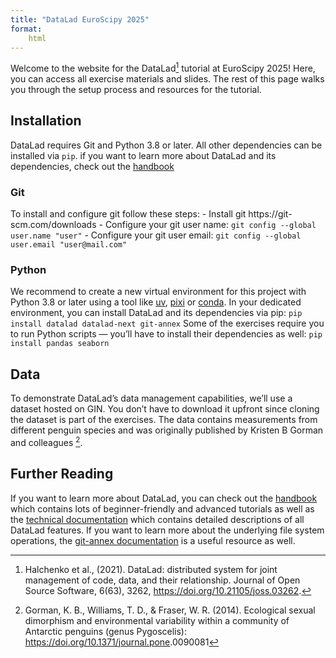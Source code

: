 ```yaml
---
title: "DataLad EuroScipy 2025"
format:
    html
---
```


Welcome to the website for the DataLad[^1] tutorial at EuroScipy 2025!
Here, you can access all exercise materials and slides.
The rest of this page walks you through the setup process and resources for the tutorial.


## Installation

DataLad requires Git and Python 3.8 or later.
All other dependencies can be installed via `pip`.
if you want to learn more about DataLad and its dependencies, check out the [handbook](https://handbook.datalad.org/en/latest/)


### Git
To install and configure git follow these steps:
- Install git https://git-scm.com/downloads
- Configure your git user name: `git config --global user.name "user"`
- Configure your git user email: `git config --global user.email "user@mail.com"`

### Python

We recommend to create a new virtual environment for this project with Python 3.8 or later using a tool like [uv](https://docs.astral.sh/uv/getting-started/installation/), [pixi](https://pixi.sh/latest/#installation) or [conda](https://conda-forge.org/download/).
In your dedicated environment, you can install DataLad and its dependencies via pip:
`pip install datalad datalad-next git-annex`
Some of the exercises require you to run Python scripts --- you'll have to install their dependencies as well:
`pip install pandas seaborn`

## Data

To demonstrate DataLad's data management capabilities, we'll use a dataset hosted on GIN.
You don't have to download it upfront since cloning the dataset is part of the exercises.
The data contains measurements from different penguin species and was originally published by Kristen B Gorman and colleagues [^2].

## Further Reading

If you want to learn more about DataLad, you can check out the [handbook](https://handbook.datalad.org/en/latest/index.html) which contains lots of beginner-friendly and advanced tutorials as well as the [technical documentation](https://docs.datalad.org/en/stable/index.html) which contains detailed descriptions of all DataLad features. If you want to learn more about the underlying file system operations, the [git-annex documentation](https://git-annex.branchable.com/) is a useful resource as well.


[^1]: Halchenko et al., (2021). DataLad: distributed system for joint management of code, data, and their relationship. Journal of Open Source Software, 6(63), 3262, <https://doi.org/10.21105/joss.03262>.
[^2]: Gorman, K. B., Williams, T. D., & Fraser, W. R. (2014). Ecological sexual dimorphism and environmental variability within a community of Antarctic penguins (genus Pygoscelis): <https://doi.org/10.1371/journal.pone>.0090081

